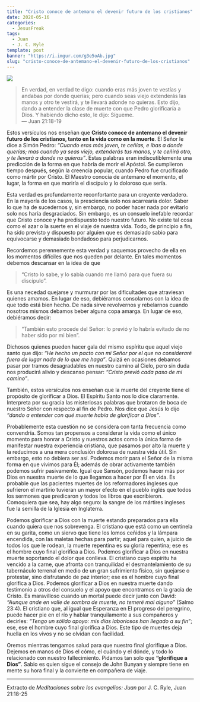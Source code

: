 ```yaml
---
title: "Cristo conoce de antemano el devenir futuro de los cristianos"
date: 2020-05-16
categories:
  - JesusFreak
tags:
  - Juan
  - J. C. Ryle
template: post
banner: "https://i.imgur.com/g3e5oAb.jpg"
slug: "cristo-conoce-de-antemano-el-devenir-futuro-de-los-cristianos"
---
```


![](https://i.imgur.com/g3e5oAb.jpg)

> En verdad, en verdad te digo: cuando eras más joven te vestías y andabas por donde querías; pero cuando seas viejo extenderás las manos y otro te vestirá, y te llevará adonde no quieras. Esto dijo, dando a entender la clase de muerte con que Pedro glorificaría a Dios. Y habiendo dicho esto, le dijo: Sígueme. <br />
> — Juan 21:18-19

Estos versículos nos enseñan que **Cristo conoce de antemano el devenir futuro de los cristianos, tanto en la vida como en la muerte**. El Señor le dice a Simón Pedro: _“Cuando eras más joven, te ceñías, e ibas a donde querías; mas cuando ya seas viejo, extenderás tus manos, y te ceñirá otro, y te llevará a donde no quieras”_. Estas palabras eran indiscutiblemente una predicción de la forma en que habría de morir el Apóstol. Se cumplieron tiempo después, según la creencia popular, cuando Pedro fue crucificado como mártir por Cristo. El Maestro conocía de antemano el momento, el lugar, la forma en que moriría el discípulo y lo doloroso que sería.

Esta verdad es profundamente reconfortante para un creyente verdadero. En la mayoría de los casos, la presciencia solo nos acarrearía dolor. Saber lo que ha de sucedernos y, sin embargo, no poder hacer nada por evitarlo solo nos haría desgraciados. Sin embargo, es un consuelo inefable recordar que Cristo conoce y ha predispuesto todo nuestro futuro. No existe tal cosa como el azar o la suerte en el viaje de nuestra vida. Todo, de principio a fin, ha sido previsto y dispuesto por alguien que es demasiado sabio para equivocarse y demasiado bondadoso para perjudicarnos.

Recordemos perennemente esta verdad y saquemos provecho de ella en los momentos difíciles que nos queden por delante. En tales momentos debemos descansar en la idea de que

> “Cristo lo sabe, y lo sabía cuando me llamó para que fuera su discípulo”.

Es una necedad quejarse y murmurar por las dificultades que atraviesan quienes amamos. En lugar de eso, debiéramos consolarnos con la idea de que todo está bien hecho. De nada sirve revolvernos y rebelarnos cuando nosotros mismos debamos beber alguna copa amarga. En lugar de eso, debiéramos decir:

> “También esto procede del Señor: lo previó y lo habría evitado de no haber sido por mi bien”.

Dichosos quienes pueden hacer gala del mismo espíritu que aquel viejo santo que dijo: _“He hecho un pacto con mi Señor por el que no consideraré fuera de lugar nada de lo que me haga”_. Quizá en ocasiones debamos pasar por tramos desagradables en nuestro camino al Cielo, pero sin duda nos producirá alivio y descanso pensar: _“Cristo previó cada paso de mi camino”_.

También, estos versículos nos enseñan que la muerte del creyente tiene el propósito de glorificar a Dios. El Espíritu Santo nos lo dice claramente. Interpreta por su gracia las misteriosas palabras que brotaron de boca de nuestro Señor con respecto al fin de Pedro. Nos dice que Jesús lo dijo _“dando a entender con qué muerte había de glorificar a Dios”_.

Probablemente esta cuestión no se considera con tanta frecuencia como convendría. Somos tan propensos a considerar la vida como el único momento para honrar a Cristo y nuestros actos como la única forma de manifestar nuestra experiencia cristiana, que pasamos por alto la muerte y la reducimos a una mera conclusión dolorosa de nuestra vida útil. Sin embargo, esto no debiera ser así. Podemos morir para el Señor de la misma forma en que vivimos para Él; además de obrar activamente también podemos sufrir pasivamente. Igual que Sansón, podemos hacer más por Dios en nuestra muerte de lo que llegamos a hacer por Él en vida. Es probable que las pacientes muertes de los reformadores ingleses que sufrieron el martirio tuvieran un mayor efecto en el pueblo inglés que todos los sermones que predicaron y todos los libros que escribieron. Comoquiera que sea, hay algo seguro: la sangre de los mártires ingleses fue la semilla de la Iglesia en Inglaterra.

Podemos glorificar a Dios con la muerte estando preparados para ella cuando quiera que nos sobrevenga. El cristiano que está como un centinela en su garita, como un siervo que tiene los lomos ceñidos y la lámpara encendida, con las maletas hechas para partir; aquel para quien, a juicio de todos los que le rodean, la muerte repentina es su gloria repentina; ese es el hombre cuyo final glorifica a Dios. Podemos glorificar a Dios en nuestra muerte soportando el dolor que conlleva. El cristiano cuyo espíritu ha vencido a la carne, que afronta con tranquilidad el desmantelamiento de su tabernáculo terrenal en medio de un gran sufrimiento físico, sin quejarse o protestar, sino disfrutando de paz interior; ese es el hombre cuyo final glorifica a Dios. Podemos glorificar a Dios en nuestra muerte dando testimonio a otros del consuelo y el apoyo que encontramos en la gracia de Cristo. Es maravilloso cuando un mortal puede decir junto con David: _“Aunque ande en valle de sombra de muerte, no temeré mal alguno”_ (Salmo 23:4). El cristiano que, al igual que Esperanza en El progreso del peregrino, puede hacer pie en el río y hablar tranquilamente a sus compañeros y decirles: _“Tengo un sólido apoyo: mis días laboriosos han llegado a su fin”_; ese, ese el hombre cuyo final glorifica a Dios. Este tipo de muertes deja huella en los vivos y no se olvidan con facilidad.

Oremos mientras tengamos salud para que nuestro final glorifique a Dios. Dejemos en manos de Dios el cómo, el cuándo y el dónde, y todo lo relacionado con nuestro fallecimiento. Pidamos tan solo que **“glorifique a Dios”**. Sabio es quien sigue el consejo de John Bunyan y siempre tiene en mente su hora final y la convierte en compañera de viaje.

---

Extracto de _Meditaciones sobre los evangelios: Juan_ por J. C. Ryle, Juan 21:18-25
